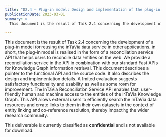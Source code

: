 ```yaml
---
title: "D2.4 – Plug-in model: Design and implementation of the plug-in architecture"
publicationDate: 2023-03-01
summary: >
  This document is the result of Task 2.4 concerning the development of a plug-in model for reusing the InTaVia data service in other applications.

---
```


This document is the result of Task 2.4 concerning the development of a plug-in model for reusing the InTaVia data service in other applications. In short, the plug-in model is realised in the form of a reconciliation service API that helps users to reconcile data entities on the web. We provide a reconciliation service in the API in combination with our standard Fast APIs for Knowledge Graph information retrieval. This document describes a pointer to the functional API and the source code. It also describes the design and implementation details. A limited evaluation suggests satisfactory functionality and usability, as well as some room for improvement. The InTaVia Reconciliation Service API enables fast, user-friendly human and machine access to the entities of the InTaVia Knowledge Graph. This API allows external users to efficiently search the InTaVia data resources and create links to them in their own datasets in the context of entity linking and co-reference resolution, thereby impacting the wider research community.

This deliverable is currently classified as **confidential** and is not available for download.

